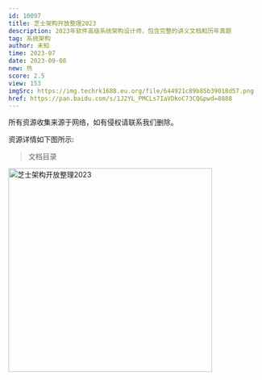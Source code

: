 ```yaml
---
id: 10097
title: 芝士架构开放整理2023
description: 2023年软件高级系统架构设计师，包含完整的讲义文档和历年真题
tag: 系统架构
author: 未知
time: 2023-07
date: 2023-09-08
new: 热
score: 2.5
view: 153
imgSrc: https://img.techrk1688.eu.org/file/644921c89b85b39018d57.png
href: https://pan.baidu.com/s/1J2YL_PMCLs7IaVDkoC73CQ&pwd=8888
---
```


<Callout type="danger">
  所有资源收集来源于网络，如有侵权请联系我们删除。
</Callout>

资源详情如下图所示:

> 文档目录

<Image
  src="https://img.techrk1688.eu.org/file/58086a0d7251f33569dbe.png"
  height="404"
  width="auto"
  alt="芝士架构开放整理2023"
  priority={true}
/>
